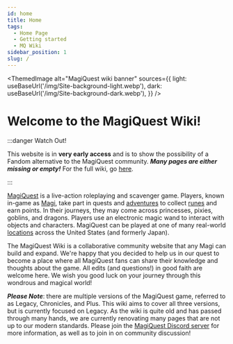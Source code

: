 ```yaml
---
id: home
title: Home
tags:
  - Home Page
  - Getting started
  - MQ Wiki
sidebar_position: 1
slug: /
---
```



<ThemedImage
  alt="MagiQuest wiki banner"
  sources={{
    light: useBaseUrl('/img/Site-background-light.webp'),
    dark: useBaseUrl('/img/Site-background-dark.webp'),
  }}
/>

# Welcome to the MagiQuest Wiki!

:::danger Watch Out!

This website is in **very early access** and is to show the possibility of a Fandom alternative to the MagiQuest community. ***Many pages are either missing or empty!*** For the full wiki, go [here](https://magiquest.fandom.com).

:::

[MagiQuest](docs\Info_About_MagiQuest\index.mdx) is a live-action roleplaying and scavenger game. Players, known in-game as [Magi](docs\Info_About_MagiQuest\Magi.md), take part in quests and [adventures](docs\Adventures\index.mdx) to collect [runes](docs\Quests\index.mdx) and earn points. In their journeys, they may come across princesses, pixies, goblins, and dragons. Players use an electronic magic wand to interact with objects and characters. MagiQuest can be played at one of many real-world [locations](docs\Realm_Locations\index.mdx) across the United States (and formerly Japan).

The MagiQuest Wiki is a collaborative community website that any Magi can build and expand. We're happy that you decided to help us in our quest to become a place where all MagiQuest fans can share their knowledge and thoughts about the game. All edits (and questions!) in good faith are welcome here. We wish you good luck on your journey through this wondrous and magical world! 

***Please Note***: there are multiple versions of the MagiQuest game, referred to as Legacy, Chronicles, and Plus. This wiki aims to cover all three versions, but is currently focused on Legacy. As the wiki is quite old and has passed through many hands, we are currently renovating many pages that are not up to our modern standards. Please join the [MagiQuest Discord server](https://discord.com/invite/6e4whagCph) for more information, as well as to join in on community discussion!